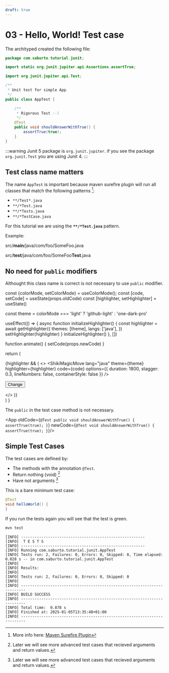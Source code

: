 ```yaml
---
draft: true
---
```


# 03 - Hello, World! Test case

The archityped created the following file:

```java title=AppTest
package com.saburto.tutorial.junit;

import static org.junit.jupiter.api.Assertions.assertTrue;

import org.junit.jupiter.api.Test;

/**
 * Unit test for simple App.
 */
public class AppTest {

    /**
     * Rigorous Test :-)
     */
    @Test
    public void shouldAnswerWithTrue() {
        assertTrue(true);
    }
}

```


:::warning
Junit 5 package is `org.junit.jupiter`.
if you see the package `org.junit.Test` you are using Junit 4.
:::


## Test class name matters

The name `AppTest` is important because maven surefire plugin will run all classes that match the following patterns [^1]:

* `**/Test*.java`
* `**/*Test.java`
* `**/*Tests.java`
* `**/*TestCase.java`

For this tutorial we are using the **`**/*Test.java`** pattern.

Example:

src/**main**/java/com/foo/SomeFoo.java

src/**test**/java/com/foo/SomeFoo**Test**.java


## No need for `public` modifiers


Althought this class name is correct is not necessary to use `public` modifier.


  const {colorMode, setColorMode} = useColorMode();
  const [code, setCode] = useState(props.oldCode)
  const [highlighter, setHighlighter] = useState()

  const theme = colorMode === 'light' ? 'github-light' : 'one-dark-pro'

  useEffect(() => {
    async function initializeHighlighter() {
      const highlighter = await getHighlighter({
        themes: [theme],
        langs: ['java'],
      })
      setHighlighter(highlighter)
    }
    initializeHighlighter()
  }, [])

  function animate() {
    setCode(props.newCode)
  }

  return (
    <div>
      {highlighter && (
        <>
          <ShikiMagicMove
            lang="java"
            theme={theme}
            highlighter={highlighter}
            code={code}
            options={{ duration: 1800, stagger: 0.3, lineNumbers: false, containerStyle: false }}
          />
          <p>
          <button onClick={animate}>Change</button>
          </p>
        </>
      )}
    </div>
  )
}

<App oldCode="public class AppTest" newCode="class AppTest" />


The `public` in the test case method is not necessary.

<App oldCode={`@Test
  public void shouldAnswerWithTrue() {
      assertTrue(true);
  }`}
    newCode={`@Test
  void shouldAnswerWithTrue() {
      assertTrue(true);
  }`}/>

## Simple Test Cases

The test cases are defined by:

- The methods with the annotation `@Test`.
- Return nothing (void) [^2]
- Have not arguments [^2]

This is a bare minimum test case:

```java title="☕ src/test/java/com/saburto/tutorial/junit/AppTest.java"
@Test
void helloWorld() {
}
```

If you run the tests again you will see that the test is green.

```sh title="🖥️"
mvn test
```

```log
[INFO] -------------------------------------------------------
[INFO]  T E S T S
[INFO] -------------------------------------------------------
[INFO] Running com.saburto.tutorial.junit.AppTest
[INFO] Tests run: 2, Failures: 0, Errors: 0, Skipped: 0, Time elapsed: 0.028 s -- in com.saburto.tutorial.junit.AppTest
[INFO]
[INFO] Results:
[INFO]
[INFO] Tests run: 2, Failures: 0, Errors: 0, Skipped: 0
[INFO]
[INFO] ------------------------------------------------------------------------
[INFO] BUILD SUCCESS
[INFO] ------------------------------------------------------------------------
[INFO] Total time:  0.878 s
[INFO] Finished at: 2025-01-05T13:35:48+01:00
[INFO] ------------------------------------------------------------------------
```

[^1]: More info here: [Maven Surefire Plugin](https://maven.apache.org/surefire/maven-surefire-plugin/examples/junit-platform.html#filtering-by-test-class-names-for-maven-surefire)
[^2]: Later we will see more advanced test cases that recieved arguments and return values.


